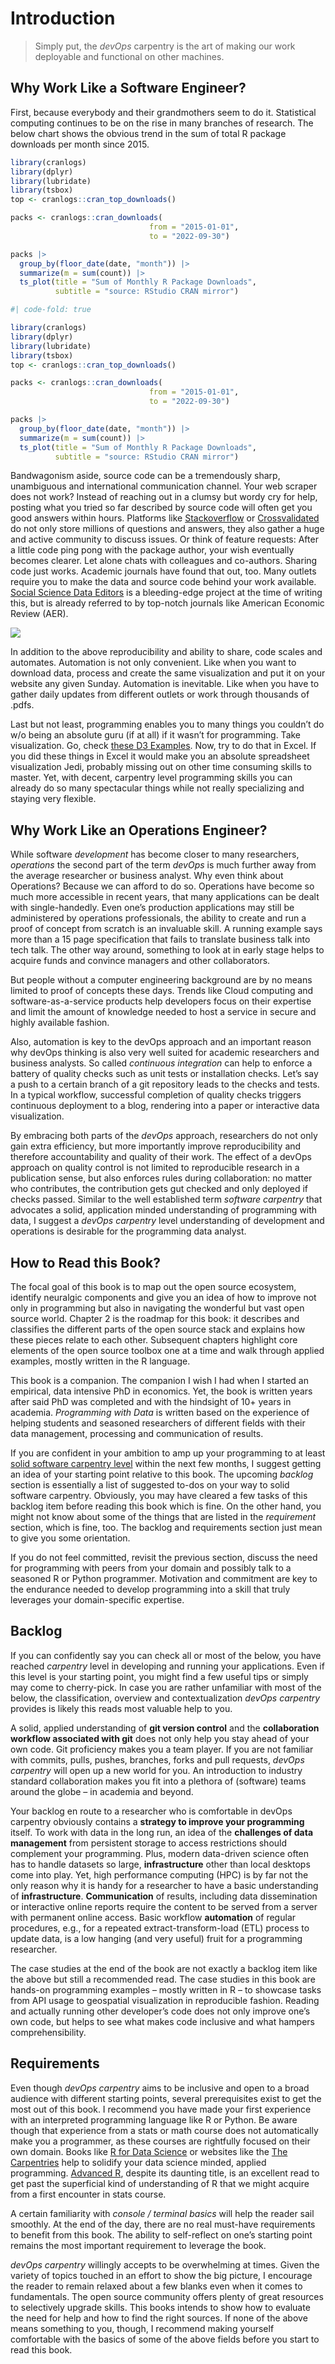 # Introduction

>Simply put, the *devOps* carpentry is the art of making our work deployable and functional on other machines. 

## Why Work Like a Software Engineer? 

First, because everybody and their grandmothers seem to do it.
Statistical computing continues to be on the rise in many branches of research. 
The below chart shows the obvious trend in the sum of total R package downloads per month since 2015. 


```r
library(cranlogs)
library(dplyr)
library(lubridate)
library(tsbox)
top <- cranlogs::cran_top_downloads()

packs <- cranlogs::cran_downloads(
                               from = "2015-01-01",
                               to = "2022-09-30")

packs |> 
  group_by(floor_date(date, "month")) |> 
  summarize(m = sum(count)) |> 
  ts_plot(title = "Sum of Monthly R Package Downloads",
          subtitle = "source: RStudio CRAN mirror")

```


```r
#| code-fold: true

library(cranlogs)
library(dplyr)
library(lubridate)
library(tsbox)
top <- cranlogs::cran_top_downloads()

packs <- cranlogs::cran_downloads(
                               from = "2015-01-01",
                               to = "2022-09-30")

packs |> 
  group_by(floor_date(date, "month")) |> 
  summarize(m = sum(count)) |> 
  ts_plot(title = "Sum of Monthly R Package Downloads",
          subtitle = "source: RStudio CRAN mirror")

```


Bandwagonism aside, source code can be a tremendously sharp, unambiguous and international communication channel.
Your web scraper does not work? Instead of reaching out in a clumsy but wordy cry for help, posting what you tried so far described by source code will often get you good answers within hours. Platforms like [Stackoverflow](https://stackoverflow.com) or [Crossvalidated](https://crossvalidated.com) do not only store millions of questions and answers, they also gather a huge and active community to discuss issues. Or think of feature requests: After a little code ping pong with the package author, your wish eventually becomes clearer. Let alone chats with colleagues and co-authors. Sharing code just works. 
Academic journals have found that out, too. Many outlets require you to make the data and source code behind your work available. [Social Science Data Editors](https://social-science-data-editors.github.io/guidance/template-README.html) is a bleeding-edge project at the time of writing this, but is already referred to by top-notch journals like American Economic Review (AER). 

![](images/communication.png)

In addition to the above reproducibility and ability to share, code scales and automates. Automation is not only convenient. Like when you want to download data, process and create the same visualization and put it on your website any given Sunday. Automation is inevitable. Like when you have to gather daily updates from different outlets or work through thousands of .pdfs. 

Last but not least, programming enables you to many things you couldn't do w/o being an absolute guru (if at all) if it wasn't for programming. Take visualization. Go, check [these D3 Examples](https://d3js.org/). Now, try to do that in Excel. If you did these things in Excel it would make you an absolute spreadsheet visualization Jedi, probably missing out on other time consuming skills to master. Yet, with decent, carpentry level programming skills you can already do so many spectacular things while not really specializing and staying very flexible. 

## Why Work Like an Operations Engineer?

While software *development* has become closer to many researchers, *operations* the second part of the term *devOps* is much further away from the average researcher or business analyst. 
Why even think about Operations? 
Because we can afford to do so. 
Operations have become so much more accessible in recent years, that many applications can be dealt with single-handedly. 
Even one's production applications may still be administered by operations professionals, the ability to create and run a proof of concept from scratch is an invaluable skill. 
A running example says more than a 15 page specification that fails to translate business talk into tech talk. 
The other way around, something to look at in early stage helps to acquire funds and convince managers and other collaborators. 

But people without a computer engineering background are by no means limited to proof of concepts these days.
Trends like Cloud computing and software-as-a-service products help developers focus on their expertise and limit the amount of knowledge needed to host a service in secure and highly available fashion. 

Also, automation is key to the devOps approach and an important reason why devOps thinking is also very well suited for academic researchers and business analysts.
So called *continuous integration* can help to enforce a battery of quality checks such as unit tests or installation checks.  Let's say a push to a certain branch of a git repository leads to the checks and tests.
In a typical workflow, successful completion of quality checks triggers continuous deployment to a blog, rendering into a paper or interactive data visualization.

By embracing both parts of the *devOps* approach, researchers do not only gain extra efficiency, but more importantly
improve reproducibility and therefore accountability and quality of their work.
The effect of a devOps approach on quality control is not limited to reproducible research in a publication sense, but also enforces rules during collaboration: no matter who contributes, the contribution gets gut checked and only deployed if checks passed. 
Similar to the well established term *software carpentry* that advocates a solid, application minded understanding of programming with data, I suggest a *devOps carpentry* level understanding of development and operations is desirable for the programming data analyst. 




## How to Read this Book? 

The focal goal of this book is to map out the open source ecosystem, identify neuralgic components and give you an idea of how to improve not only in programming but also in navigating the wonderful but vast open source world. Chapter 2 is the roadmap for this book: it describes and classifies the different parts of the open source stack and explains how these pieces relate to each other. Subsequent chapters highlight core elements of the open source toolbox one at a time and walk through applied examples, mostly written in the R language.   

This book is a companion. The companion I wish I had when I started an empirical, data intensive PhD in economics. Yet, the book is written years after said PhD was completed and with the hindsight of 10+ years in academia. *Programming with Data* is written based on the experience of helping students and seasoned researchers of different fields with their data management, processing and communication of results.

If you are confident in your ambition to amp up your programming to at least [solid software carpentry level](https://software-carpentry.org/) within the next few months, I suggest getting an idea of your starting point relative to this book.
The upcoming *backlog* section is essentially a list of suggested to-dos on your way to solid software carpentry.
Obviously, you may have cleared a few tasks of this backlog item before reading this book which is fine.
On the other hand, you might not know about some of the things that are listed in the *requirement* section, which is fine, too.
The backlog and requirements section just mean to give you some orientation. 
 
If you do not feel committed, revisit the previous section, discuss the need for programming with peers from your domain and possibly talk to a seasoned R or Python programmer.
Motivation and commitment are key to the endurance needed to develop programming into a skill that truly leverages your domain-specific expertise. 


## Backlog

If you can confidently say you can check all or most of the below, you have reached *carpentry* level in developing and running your applications.
Even if this level is your starting point, you might find a few useful tips or simply may come to cherry-pick. 
In case you are rather unfamiliar with most of the below, the classification, overview and contextualization *devOps carpentry* provides is likely this reads most valuable help to you. 

A solid, applied understanding of **git version control** and the **collaboration workflow associated with git** does not only help you stay ahead of your own code. Git proficiency makes you a team player. 
If you are not familiar with commits, pulls, pushes, branches, forks and pull requests, *devOps carpentry* will open up a new world for you.
An introduction to industry standard collaboration makes you fit into a plethora of (software) teams around the globe -- in academia and beyond.

Your backlog en route to a researcher who is comfortable in devOps carpentry obviously contains a **strategy to improve your programming** itself.
To work with data in the long run, an idea of the **challenges of data management** from persistent storage to access restrictions should complement your programming.
Plus, modern data-driven science often has to handle datasets so large, **infrastructure** other than local desktops come into play.
Yet, high performance computing (HPC) is by far not the only reason why it is handy for a researcher to have a basic understanding of **infrastructure**.
**Communication** of results, including data dissemination or interactive online reports require the content to be served from a server with permanent online access.
Basic workflow **automation** of regular procedures, e.g., for a repeated extract-transform-load (ETL) process to update data, is a low hanging (and very useful) fruit for a programming researcher. 

The case studies at the end of the book are not exactly a backlog item like the above but still a recommended read. The case studies in this book are hands-on programming examples -- mostly written in R -- to showcase tasks from API usage to geospatial visualization in reproducible fashion. Reading and actually running other developer's code does not only improve one's own code, but helps to see what makes code inclusive and what hampers comprehensibility. 


## Requirements

Even though *devOps carpentry* aims to be inclusive and open to a broad audience with different starting points, several prerequisites exist to get the most out of this book. 
I recommend you have made your first experience with an interpreted programming language like R or Python. 
Be aware though that experience from a stats or math course does not automatically make you a programmer, as these courses are rightfully focused on their own domain. Books like [R for Data Science]() or websites like the [The Carpentries]() help to solidify your data science minded, applied programming. [Advanced R](), despite its daunting title, is an excellent read to get past the superficial kind of understanding of R that we might acquire from a first encounter in stats course. 

A certain familiarity with  *console / terminal basics* will help the reader sail smoothly. 
At the end of the day, there are no real must-have requirements to benefit from this book. 
The ability to self-reflect on one's starting point remains the most important requirement to leverage the book. 

*devOps carpentry* willingly accepts to be overwhelming at times. Given the variety of topics touched in an effort to show the big picture, I encourage the reader to remain relaxed about a few blanks even when it comes to fundamentals.
The open source community offers plenty of great resources to selectively upgrade skills.
This books intends to show how to evaluate the need for help and how to find the right sources. 
If none of the above means something to you, though, I recommend making yourself comfortable with the basics of some of the above  fields before you start to read this book.












